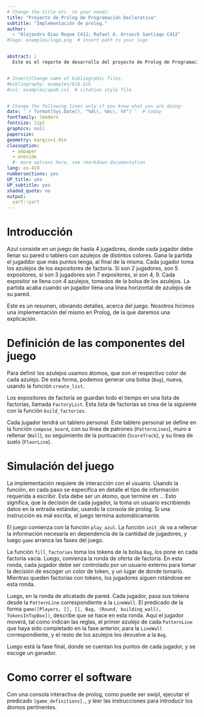 ```yaml
---
# Change the title etc. to your needs:
title: "Proyecto de Prolog de Programación Declarativa"
subtitle: "Implementación de prolog."
author: 
  - "Alejandro Díaz Roque C412; Rafael A. Orrasch Santiago C412"
#logo: examples/logo.png  # insert path to your logo


abstract: |
  Este es el reporte de desarrollo del proyecto de Prolog de Programación Declarativa. Es la implementación del juego Azul. Un juego de hasta 4 jugadores cada uno con un tablero.


# Insert/Change name of bibliogrphic files:
#bibliography: examples/bib.bib
#csl: examples/apa6.csl  # citation style file


# Change the following lines only if you know what you are doing:
date: '`r format(Sys.Date(), "%d\\. %m\\. %Y")`'  # today
fontfamily: lmodern
fontsize: 11pt
graphics: null
papersize: 
geometry: margin=1.0in
classoption:
  - a4paper
  - oneside
  #- more options here, see rmarkdown documentation 
lang: es-419
numbersections: yes
UP_title: yes
UP_subtitle: yes
shaded_quote: no
output:
  yart::yart
---
```


# Introducción

Azul consiste en un juego de hasta 4 jugadores, donde cada jugador debe 
llenar su pared o tablero con azulejos de distintos colores. Gana la partida
el jugaddor que más puntos tenga, al final de la misma.
Cada jugador toma los azulejos de los expositores de factoría. Si son 2 jugadores,
son 5 expositores, si son 3 jugadores son 7 expositores, si son 4, 9.
Cada expositor se llena con 4 azulejos, tomados de la bolsa de los azulejos.
La partida acaba cuando un jugador llena una línea horizontal de azulejos
de su pared.

Este es un resumen, obviando detalles, acerca del juego. Nosotros hicimos una
implementación del mismo en Prolog, de la que daremos una explicación.

# Definición de las componentes del juego

Para definir los azulejos usamos átomos, que son el respectivo 
color de cada azulejo. De esta forma, podemos generar una bolsa (`Bag`),
nueva, usando la función `create_list`.

Los expositores de factoría se guardan todo el tiempo en una lista de factorías,
llamada `FactoryList`. Esta lista de factorías se crea de la siguiente con 
la función `build_factories`.

Cada jugador tendrá un tablero personal. Este tablero personal se define en la
función `compose_board`, con su línea de patrones (`PatternLines`), muro a rellenar
(`Wall`), su seguimiento de la puntuación (`ScoreTrack`), y su línea de suelo
(`FloorLine`).

# Simulación del juego

La implementación requiere de interacción con el usuario. Usando la función, en cada
paso se especifica en detalle el tipo de información requerida a escribir. Esta debe ser
un átomo, que termine en `.`. Esto significa, que la decisión de cada jugador, la toma
un usuario escribiendo datos en la entrada estándar, usando la consola de prolog.
Si una instrucción es mal escrita, el juego termina automáticamente.


El juego comienza con la función `play_azul`. La función `init_db` va a rellenar
la información necesaria en dependencia de la cantidad de jugadores, y luego `game`
arranca las fases del juego.

La función `fill_factories` toma los tokens de la bolsa `Bag`, los pone 
en cada factoría vacía. Luego, comienza la ronda de oferta de factoría.
En esta ronda, cada jugador debe ser controlado por un usuario externo para
tomar la decisión de escoger un color de token, y un lugar de donde tomarlo.
Mientras queden factorías con tokens, los jugadores siguen rotándose en esta ronda.

Luego, en la ronda de alicatado de pared. Cada jugador, pasa sus tokens desde
la `PatternLine` correspondiente a la `LineWall`. El predicado de la forma 
`game([Players, [], [], Bag, (Round, building_wall), TokensInTopBox])`, describe
que se hace en esta ronda. Aquí el jugador moverá, tal como indican las reglas,
el primer azulejo de cada `PatternLine` que haya sido completado en la fase anterior,
para la `LineWall` correspondiente, y el resto de los azulejos los devuelve a la `Bag`.

Luego está la fase final, donde se cuentan los puntos de cada jugador, y se escoge
un ganador.

# Como correr el software

Con una consola interactiva de prolog, como puede ser swipl, ejecutar el predicado 
`[game_definitions].`, y leer las instrucciones para introducir los átomos pertinentes.

